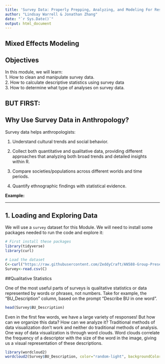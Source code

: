 ```yaml
---
title: 'Survey Data: Properly Prepping, Analyzing, and Modeling For Research'
author: "Lindsay Warrell & Jonathan Zhang"
date: "`r Sys.Date()`"
output: html_document
---
```


## **Mixed Effects Modeling**

## Objectives

| In this module, we will learn:
| 1. How to clean and manipulate survey data.
| 2. How to calculate descriptive statistics using survey data
| 3. How to determine what type of analyses on survey data.

## **BUT FIRST:**

## **Why Use Survey Data in Anthropology?**

Survey data helps anthropologists:

1.  Understand cultural trends and social behavior.

2.  Collect both quantitative and qualitative data, providing different approaches that analyzing both broad trends and detailed insights within R.

3.  Compare societies/populations across different worlds and time periods.

4.  Quantify ethnographic findings with statistical evidence.

**Example:**

------------------------------------------------------------------------

## **1. Loading and Exploring Data**

We will use a `survey` dataset for this Module. We will need to install some packages needed to run the code and explore it:

```r
# First install these packages
library(tidyverse)
library(curl)
```

```r
# Load the dataset
C<-curl("https://raw.githubusercontent.com/ZeddyCraft/AN588-Group-Presentation/refs/heads/main/Cleaned%20Data%20(Updated).csv")
Survey<-read.csv(C)
```

##Qualitative Statistics

One of the most useful parts of surveys is qualitative statistics or data represented by words or phrases, not numbers. Take for example, the "BU_Description" column, based on the prompt "Describe BU in one word". 

```r
head(Survey$BU_Description)
```
Even in the first few words, we have a large variety of responses! But how can we organize this data? How can we analyze it? Traditional methods of data visualization don't work and neither do traditional methods of analysis. One way of data visualization is through word clouds.
Word clouds correlate the frequency of a descriptor with the size of the word in the image, giving us a visual representation of these descriptions. 

```r
library(wordcloud2)
wordcloud2(Survey$BU_Description, color="random-light", backgroundColor="grey")
```